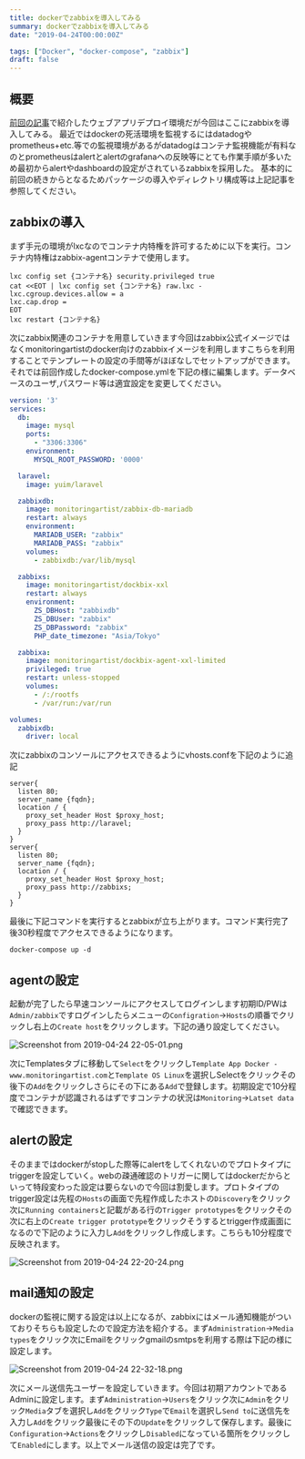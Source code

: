 ```yaml
---
title: dockerでzabbixを導入してみる
summary: dockerでzabbixを導入してみる
date: "2019-04-24T00:00:00Z"

tags: ["Docker", "docker-compose", "zabbix"]
draft: false
---
```


## 概要

[前回の記事](./bbdhdeploy)で紹介したウェブアプリデプロイ環境だが今回はここにzabbixを導入してみる。
最近ではdockerの死活環境を監視するにはdatadogやprometheus+etc.等での監視環境があるがdatadogはコンテナ監視機能が有料なのとprometheusはalertとalertのgrafanaへの反映等にとても作業手順が多いため最初からalertやdashboardの設定がされているzabbixを採用した。
基本的に前回の続きからとなるためパッケージの導入やディレクトリ構成等は上記記事を参照してください。

## zabbixの導入

まず手元の環境がlxcなのでコンテナ内特権を許可するために以下を実行。コンテナ内特権はzabbix-agentコンテナで使用します。

```shell
lxc config set {コンテナ名} security.privileged true
cat <<EOT | lxc config set {コンテナ名} raw.lxc -
lxc.cgroup.devices.allow = a
lxc.cap.drop =
EOT
lxc restart {コンテナ名}
```

次にzabbix関連のコンテナを用意していきます今回はzabbix公式イメージではなくmonitoringartistのdocker向けのzabbixイメージを利用しますこちらを利用することでテンプレートの設定の手間等がほぼなしでセットアップができます。それでは前回作成したdocker-compose.ymlを下記の様に編集します。データベースのユーザ,パスワード等は適宜設定を変更してください。

```yml
version: '3'
services:
  db:
    image: mysql
    ports:
      - "3306:3306"
    environment:
      MYSQL_ROOT_PASSWORD: '0000'

  laravel:
    image: yuim/laravel

  zabbixdb:
    image: monitoringartist/zabbix-db-mariadb
    restart: always
    environment:
      MARIADB_USER: "zabbix"
      MARIADB_PASS: "zabbix"
    volumes:
      - zabbixdb:/var/lib/mysql

  zabbixs:
    image: monitoringartist/dockbix-xxl
    restart: always
    environment:
      ZS_DBHost: "zabbixdb"
      ZS_DBUser: "zabbix"
      ZS_DBPassword: "zabbix"
      PHP_date_timezone: "Asia/Tokyo"

  zabbixa:
    image: monitoringartist/dockbix-agent-xxl-limited
    privileged: true
    restart: unless-stopped
    volumes:
      - /:/rootfs
      - /var/run:/var/run

volumes:
  zabbixdb:
    driver: local
```

次にzabbixのコンソールにアクセスできるようにvhosts.confを下記のように追記

```nginx
server{
  listen 80;
  server_name {fqdn};
  location / {
    proxy_set_header Host $proxy_host;
    proxy_pass http://laravel;
  }
}
server{
  listen 80;
  server_name {fqdn};
  location / {
    proxy_set_header Host $proxy_host;
    proxy_pass http://zabbixs;
  }
}
```

最後に下記コマンドを実行するとzabbixが立ち上がります。コマンド実行完了後30秒程度でアクセスできるようになります。

```shell
docker-compose up -d
```

## agentの設定

起動が完了したら早速コンソールにアクセスしてログインします初期ID/PWは`Admin/zabbix`ですログインしたらメニューの`Configration`->`Hosts`の順番でクリックし右上の`Create host`をクリックします。下記の通り設定してください。

![Screenshot from 2019-04-24 22-05-01.png](/static/images/blog/dockerzabbix0.png)

次にTemplatesタブに移動して`Select`をクリックし`Template App Docker - www.monitoringartist.com`と`Template OS Linux`を選択しSelectをクリックその後下の`Add`をクリックしさらにその下にある`Add`で登録します。初期設定で10分程度でコンテナが認識されるはずですコンテナの状況は`Monitoring`->`Latset data`で確認できます。

## alertの設定

そのままではdockerがstopした際等にalertをしてくれないのでプロトタイプにtriggerを設定していく。webの疎通確認のトリガーに関してはdockerだからといって特段変わった設定は要らないので今回は割愛します。プロトタイプのtrigger設定は先程の`Hosts`の画面で先程作成したホストの`Discovery`をクリック次に`Running containers`と記載がある行の`Trigger prototypes`をクリックその次に右上の`Create trigger prototype`をクリックそうするとtrigger作成画面になるので下記のように入力し`Add`をクリックし作成します。こちらも10分程度で反映されます。

![Screenshot from 2019-04-24 22-20-24.png](/static/images/blog/dockerzabbix1.png)

## mail通知の設定

dockerの監視に関する設定は以上になるが、zabbixにはメール通知機能がついておりそちらも設定したので設定方法を紹介する。まず`Administration`->`Media types`をクリック次にEmailをクリックgmailのsmtpsを利用する際は下記の様に設定します。

![Screenshot from 2019-04-24 22-32-18.png](/static/images/blog/dockerzabbix2.png)

次にメール送信先ユーザーを設定していきます。今回は初期アカウントであるAdminに設定します。まず`Administration`->`Users`をクリック次に`Admin`をクリック`Media`タブを選択し`Add`をクリック`Type`で`Email`を選択し`Send to`に送信先を入力し`Add`をクリック最後にその下の`Update`をクリックして保存します。最後に`Configuration`->`Actions`をクリックし`Disabled`になっている箇所をクリックして`Enabled`にします。以上でメール送信の設定は完了です。
